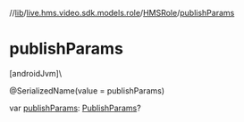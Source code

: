 //[lib](/api-reference/android/v2/home/content)/[live.hms.video.sdk.models.role](../index)/[HMSRole](index)/[publishParams](publish-params)

# publishParams

[androidJvm]\

@SerializedName(value = publishParams)

var [publishParams](publish-params): [PublishParams](../-publish-params/index)?
